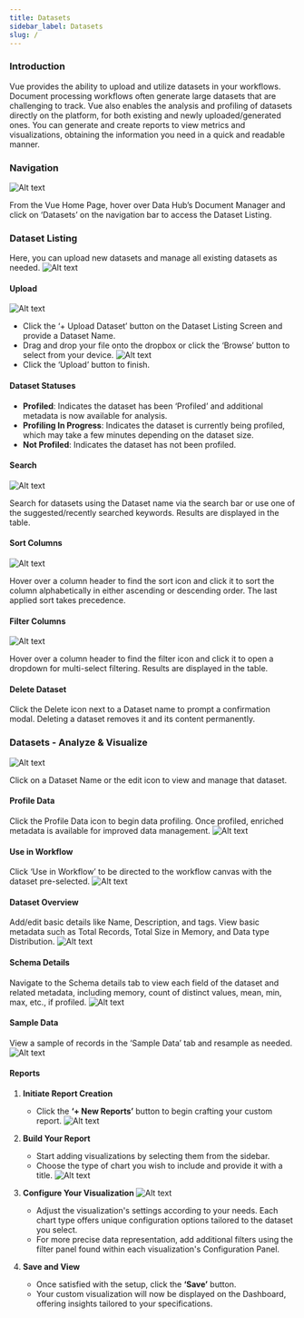 ```yaml
---
title: Datasets
sidebar_label: Datasets
slug: /
---
```



<head>
  <title></title>
  <meta name="description" content="" />
</head>

### Introduction

Vue provides the ability to upload and utilize datasets in your workflows. Document processing workflows often generate large datasets that are challenging to track. Vue also enables the analysis and profiling of datasets directly on the platform, for both existing and newly uploaded/generated ones. You can generate and create reports to view metrics and visualizations, obtaining the information you need in a quick and readable manner.

### Navigation
![Alt text](https://d1r1e7xjkfj7nz.cloudfront.net/set1.png 'a title')

From the Vue Home Page, hover over Data Hub’s Document Manager and click on ‘Datasets’ on the navigation bar to access the Dataset Listing.

### Dataset Listing

Here, you can upload new datasets and manage all existing datasets as needed.
![Alt text](https://d1r1e7xjkfj7nz.cloudfront.net/set2.png 'a title')

#### Upload
![Alt text](https://d1r1e7xjkfj7nz.cloudfront.net/set3.png 'a title')

- Click the ‘+ Upload Dataset’ button on the Dataset Listing Screen and provide a Dataset Name.
- Drag and drop your file onto the dropbox or click the ‘Browse’ button to select from your device.
![Alt text](https://d1r1e7xjkfj7nz.cloudfront.net/set4.png 'a title')
- Click the ‘Upload’ button to finish.

#### Dataset Statuses


- **Profiled**: Indicates the dataset has been ‘Profiled’ and additional metadata is now available for analysis.
- **Profiling In Progress**: Indicates the dataset is currently being profiled, which may take a few minutes depending on the dataset size.
- **Not Profiled**: Indicates the dataset has not been profiled.

#### Search
![Alt text](https://d1r1e7xjkfj7nz.cloudfront.net/set5.png 'a title')

Search for datasets using the Dataset name via the search bar or use one of the suggested/recently searched keywords. Results are displayed in the table.

#### Sort Columns

![Alt text](https://d1r1e7xjkfj7nz.cloudfront.net/set6.png 'a title')


Hover over a column header to find the sort icon and click it to sort the column alphabetically in either ascending or descending order. The last applied sort takes precedence.

#### Filter Columns

![Alt text](https://d1r1e7xjkfj7nz.cloudfront.net/set7.png 'a title')


Hover over a column header to find the filter icon and click it to open a dropdown for multi-select filtering. Results are displayed in the table.

#### Delete Dataset

Click the Delete icon next to a Dataset name to prompt a confirmation modal. Deleting a dataset removes it and its content permanently.

### Datasets - Analyze & Visualize

![Alt text](https://d1r1e7xjkfj7nz.cloudfront.net/set8.png 'a title')


Click on a Dataset Name or the edit icon to view and manage that dataset.

#### Profile Data

Click the Profile Data icon to begin data profiling. Once profiled, enriched metadata is available for improved data management.
![Alt text](https://d1r1e7xjkfj7nz.cloudfront.net/set9.png 'a title')

#### Use in Workflow

Click ‘Use in Workflow’ to be directed to the workflow canvas with the dataset pre-selected.
![Alt text](https://d1r1e7xjkfj7nz.cloudfront.net/set10.png 'a title')

#### Dataset Overview

Add/edit basic details like Name, Description, and tags. View basic metadata such as Total Records, Total Size in Memory, and Data type Distribution.
![Alt text](https://d1r1e7xjkfj7nz.cloudfront.net/set11.png 'a title')

#### Schema Details

Navigate to the Schema details tab to view each field of the dataset and related metadata, including memory, count of distinct values, mean, min, max, etc., if profiled.
![Alt text](https://d1r1e7xjkfj7nz.cloudfront.net/set12.png 'a title')

#### Sample Data

View a sample of records in the ‘Sample Data’ tab and resample as needed.
![Alt text](https://d1r1e7xjkfj7nz.cloudfront.net/set13.png 'a title')

#### Reports

1. **Initiate Report Creation**
   - Click the **‘+ New Reports’** button to begin crafting your custom report.
![Alt text](https://d1r1e7xjkfj7nz.cloudfront.net/set14.png 'a title')

2. **Build Your Report**
   - Start adding visualizations by selecting them from the sidebar.
   - Choose the type of chart you wish to include and provide it with a title.
![Alt text](https://d1r1e7xjkfj7nz.cloudfront.net/set15.png 'a title')

3. **Configure Your Visualization**
![Alt text](https://d1r1e7xjkfj7nz.cloudfront.net/set16.png 'a title')

   - Adjust the visualization's settings according to your needs. Each chart type offers unique configuration options tailored to the dataset you select.
   - For more precise data representation, add additional filters using the filter panel found within each visualization's Configuration Panel.

4. **Save and View**
   - Once satisfied with the setup, click the **‘Save’** button.
   - Your custom visualization will now be displayed on the Dashboard, offering insights tailored to your specifications.